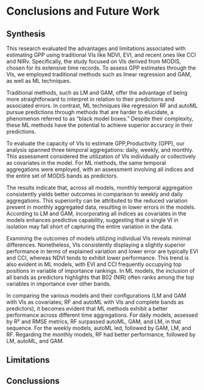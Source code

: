 # Conclusions and Future Work

## Synthesis

This research evaluated the advantages and limitations associated with
estimating GPP using traditional VIs like NDVI, EVI, and recent ones like CCI
and NIRv. Specifically, the study focused on VIs derived from MODIS, chosen for
its extensive time records. To assess GPP estimates through the VIs, we employed
traditional methods such as linear regression and GAM, as well as ML techniques.

Traditional methods, such as LM and GAM, offer the advantage of being more
straightforward to interpret in relation to their predictions and associated
errors. In contrast, ML techniques like regression RF and autoML pursue
predictions through methods that are harder to elucidate, a phenomenon referred
to as "black model boxes." Despite their complexity, these ML methods have the
potential to achieve superior accuracy in their predictions.

To evaluate the capacity of VIs to estimate GPP,Productivity (GPP), our analysis
spanned three temporal aggregations: daily, weekly, and monthly. This assessment
considered the utilization of VIs individually or collectively as covariates in
the model. For ML methods, the same temporal aggregations were employed, with an
assessment involving all indices and the entire set of MODIS bands as
predictors.

The results indicate that, across all models, monthly temporal aggregation
consistently yields better outcomes in comparison to weekly and daily
aggregations. This superiority can be attributed to the reduced variation
present in monthly aggregated data, resulting in lower errors in the models.
According to LM and GAM,  incorporating all indices as covariates in the models
enhances predictive capability, suggesting that a single VI in isolation may
fall short of capturing the entire variation in the data.

Examining the outcomes of models utilizing individual VIs reveals minimal
differences. Nonetheless, VIs consistently displaying a slightly superior
performance in terms of explained variation and lower error are typically EVI
and CCI, whereas NDVI tends to exhibit lower performance. This trend is also
evident in ML models, with EVI and CCI frequently occupying top positions in
variable of importance rankings. In ML models, the inclusion of all bands as
predictors highlights that B02 (NIR) often ranks among the top variables in
importance over other bands.

In comparing the various models and their configurations (LM and GAM with VIs as
covariates; RF and autoML with VIs and complete bands as predictors), it becomes
evident that ML methods exhibit a better performance across different time
aggregations. For daily models, assessed by R² and RMSE metrics, RF surpassed
autoML, GAM, and LM, in that sequence. For the weekly models, autoML led,
followed by GAM, LM, and RF. Regarding the monthly models, RF had better
performance, followed by LM, autoML, and GAM.



## Limitations

## Conclussions


